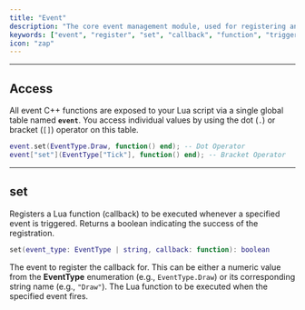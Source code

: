 ```yaml
---
title: "Event"
description: "The core event management module, used for registering and unregistering Lua functions (callbacks) to be executed when specific triggers are fired."
keywords: ["event", "register", "set", "callback", "function", "trigger", "eventtype", "draw", "unload", "module", "api"]
icon: "zap"
---
```


---

## Access

All event C++ functions are exposed to your Lua script via a single global table named **`event`**. You access individual values by using the dot (`.`) or bracket (`[]`) operator on this table.

```lua Event Usage Example
event.set(EventType.Draw, function() end); -- Dot Operator
event["set"](EventType["Tick"], function() end); -- Bracket Operator
```

---

## set

Registers a Lua function (callback) to be executed whenever a specified event is triggered. Returns a boolean indicating the success of the registration.

```lua
set(event_type: EventType | string, callback: function): boolean
```

<ParamField path="event_type" type="EventType | string" required>The event to register the callback for. This can be either a numeric value from the **EventType** enumeration (e.g., `EventType.Draw`) or its corresponding string name (e.g., `"Draw"`).</ParamField>
<ParamField path="callback" type="function" required>The Lua function to be executed when the specified event fires.</ParamField>
